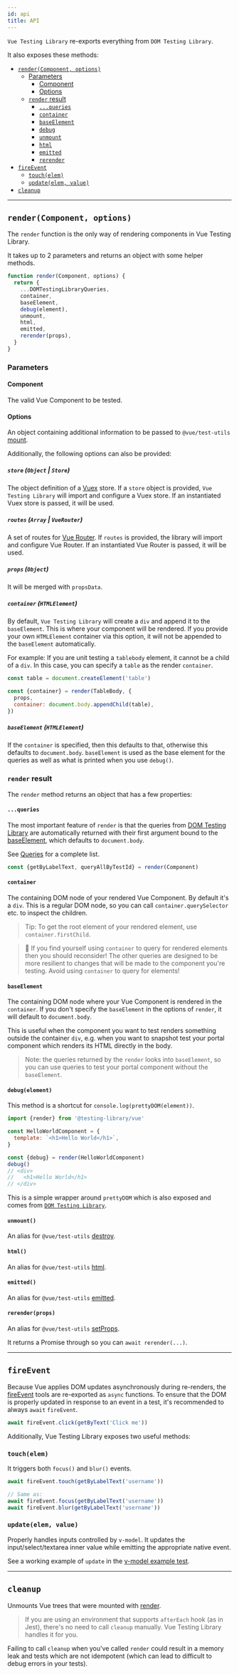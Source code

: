 ```yaml
---
id: api
title: API
---
```


`Vue Testing Library` re-exports everything from `DOM Testing Library`.

It also exposes these methods:

- [`render(Component, options)`](#rendercomponent-options)
  - [Parameters](#parameters)
    - [Component](#component)
    - [Options](#options)
  - [`render` result](#render-result)
    - [`...queries`](#queries)
    - [`container`](#container)
    - [`baseElement`](#baseelement)
    - [`debug`](#debugelement)
    - [`unmount`](#unmount)
    - [`html`](#html)
    - [`emitted`](#emitted)
    - [`rerender`](#rerenderprops)
- [`fireEvent`](#fireevent)
  - [`touch(elem)`](#touchelem)
  - [`update(elem, value)`](#updateelem-value)
- [`cleanup`](#cleanup)

---

## `render(Component, options)`

The `render` function is the only way of rendering components in Vue Testing Library.

It takes up to 2 parameters and returns an object with some helper methods.

```js
function render(Component, options) {
  return {
    ...DOMTestingLibraryQueries,
    container,
    baseElement,
    debug(element),
    unmount,
    html,
    emitted,
    rerender(props),
  }
}
```

### Parameters

#### Component

The valid Vue Component to be tested.

#### Options

An object containing additional information to be passed to `@vue/test-utils` [mount](https://vue-test-utils.vuejs.org/api/options.html#mounting-options).

Additionally, the following options can also be provided:

##### `store` (`Object` | `Store`)

The object definition of a [Vuex](https://vuex.vuejs.org/) store. If a `store` object is provided, `Vue Testing Library` will import and configure a Vuex store. If an instantiated Vuex store is passed, it will be used.

##### `routes` (`Array` | `VueRouter`)

A set of routes for [Vue Router](https://router.vuejs.org/). If `routes` is provided, the library will import and configure Vue Router. If an instantiated Vue Router is passed, it will be used.

##### `props` (`Object`)

It will be merged with `propsData`.

##### `container` (`HTMLElement`)

By default, `Vue Testing Library` will create a `div` and append it to the `baseElement`. This is where your component will be rendered. If you provide your own `HTMLElement` container via this option, it will not be appended to the `baseElement` automatically.

For example: If you are unit testing a `tablebody` element, it cannot be a child of a `div`. In this case, you can specify a `table` as the render `container`.

```js
const table = document.createElement('table')

const {container} = render(TableBody, {
  props,
  container: document.body.appendChild(table),
})
```

##### `baseElement` (`HTMLElement`)

If the `container` is specified, then this defaults to that, otherwise this defaults to `document.body`. `baseElement` is used as the base element for the queries as well as what is printed when you use `debug()`.

### `render` result

The `render` method returns an object that has a few properties:

#### `...queries`

The most important feature of `render` is that the queries from [DOM Testing Library](queries/about.mdx) are automatically returned with their first argument bound to the [baseElement](#baseelement), which defaults to `document.body`.

See [Queries](queries/about.mdx) for a complete list.

```js
const {getByLabelText, queryAllByTestId} = render(Component)
```

#### `container`

The containing DOM node of your rendered Vue Component. By default it's a `div`. This is a regular DOM node, so you can call `container.querySelector` etc. to inspect the children.

> Tip: To get the root element of your rendered element, use `container.firstChild`.

> 🚨 If you find yourself using `container` to query for rendered elements then you should reconsider! The other queries are designed to be more resilient to changes that will be made to the component you're testing. Avoid using `container` to query for elements!

#### `baseElement`

The containing DOM node where your Vue Component is rendered in the `container`. If you don't specify the `baseElement` in the options of `render`, it will default to `document.body`.

This is useful when the component you want to test renders something outside the container `div`, e.g. when you want to snapshot test your portal component which renders its HTML directly in the body.

> Note: the queries returned by the `render` looks into `baseElement`, so you can use queries to test your portal component without the `baseElement`.

#### `debug(element)`

This method is a shortcut for `console.log(prettyDOM(element))`.

```jsx
import {render} from '@testing-library/vue'

const HelloWorldComponent = {
  template: `<h1>Hello World</h1>`,
}

const {debug} = render(HelloWorldComponent)
debug()
// <div>
//   <h1>Hello World</h1>
// </div>
```

This is a simple wrapper around `prettyDOM` which is also exposed and comes from [`DOM Testing Library`](dom-testing-library/api-debugging.mdx/#prettydom).

#### `unmount()`

An alias for `@vue/test-utils` [destroy](https://vue-test-utils.vuejs.org/api/wrapper/#destroy).

#### `html()`

An alias for `@vue/test-utils` [html](https://vue-test-utils.vuejs.org/api/wrapper/#html).

#### `emitted()`

An alias for `@vue/test-utils` [emitted](https://vue-test-utils.vuejs.org/api/wrapper/#emitted).

#### `rerender(props)`

An alias for `@vue/test-utils` [setProps](https://test-utils.vuejs.org/api/#setprops).

It returns a Promise through so you can `await rerender(...)`.

---

## `fireEvent`

Because Vue applies DOM updates asynchronously during re-renders, the [fireEvent](dom-testing-library/api-events.mdx) tools are re-exported as `async` functions. To ensure that the DOM is properly updated in response to an event in a test, it's recommended to always `await` `fireEvent`.

```js
await fireEvent.click(getByText('Click me'))
```

Additionally, Vue Testing Library exposes two useful methods:

### `touch(elem)`

It triggers both `focus()` and `blur()` events.

```js
await fireEvent.touch(getByLabelText('username'))

// Same as:
await fireEvent.focus(getByLabelText('username'))
await fireEvent.blur(getByLabelText('username'))
```

### `update(elem, value)`

Properly handles inputs controlled by `v-model`. It updates the input/select/textarea inner value while emitting the appropriate native event.

See a working example of `update` in the [v-model example test](vue-testing-library/examples.mdx#example-using-v-model).

---

## `cleanup`

Unmounts Vue trees that were mounted with [render](#rendercomponent-options-callback).

> If you are using an environment that supports `afterEach` hook (as in Jest), there's no need to call `cleanup` manually. Vue Testing Library handles it for you.

Failing to call `cleanup` when you've called `render` could result in a memory leak and tests which are not idempotent (which can lead to difficult to debug errors in your tests).

